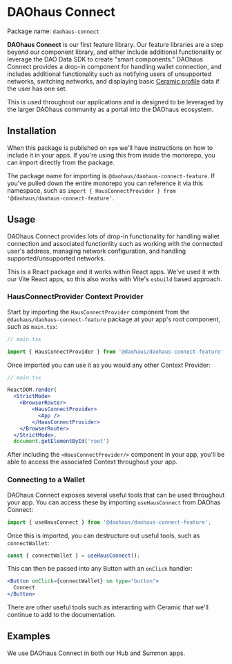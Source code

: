 # DAOhaus Connect

Package name: `daohaus-connect`

**DAOhaus Connect** is our first feature library. Our feature libraries are a step beyond our component library, and either include additional functionality or leverage the DAO Data SDK to create "smart components." DAOhaus Connect provides a drop-in component for handling wallet connection, and includes additional functionality such as notifying users of unsupported networks, switching networks, and displaying basic [Ceramic profile](https://ceramic.network/) data if the user has one set.

This is used throughout our applications and is designed to be leveraged by the larger DAOhaus community as a portal into the DAOhaus ecosystem.

## Installation

When this package is published on `npm` we'll have instructions on how to include it in your apps. If you're using this from inside the monorepo, you can import directly from the package.

The package name for importing is `@daohaus/daohaus-connect-feature`. If you've pulled down the entire monorepo you can reference it via this namespace, such as `import { HausConnectProvider } from '@daohaus/daohaus-connect-feature'`.

## Usage

DAOhaus Connect provides lots of drop-in functionality for handling wallet connection and associated functionlity such as working with the connected user's address, managing network configuration, and handling supported/unsupported networks.

This is a React package and it works within React apps. We've used it with our Vite React apps, so this also works with Vite's `esbuild` based approach.

### HausConnectProvider Context Provider

Start by importing the `HausConnectProvider` component from the `@daohaus/daohaus-connect-feature` package at your app's root component, such as `main.tsx`:

```jsx
// main.tsx

import { HausConnectProvider } from '@daohaus/daohaus-connect-feature';
```

Once imported you can use it as you would any other Context Provider:

```jsx
// main.tsx

ReactDOM.render(
  <StrictMode>
    <BrowserRouter>
        <HausConnectProvider>
          <App />
        </HausConnectProvider>
    </BrowserRouter>
  </StrictMode>,
  document.getElementById('root')
```

After including the `<HausConnectProvider/>` component in your app, you'll be able to access the associated Context throughout your app.

### Connecting to a Wallet

DAOhaus Connect exposes several useful tools that can be used throughout your app. You can access these by importing `useHausConnect` from DAOhas Connect:

```jsx
import { useHausConnect } from '@daohaus/daohaus-connect-feature';
```

Once this is imported, you can destructure out useful tools, such as `connectWallet`:

```jsx
const { connectWallet } = useHausConnect();
```

This can then be passed into any Button with an `onClick` handler:

```jsx
<Button onClick={connectWallet} sm type="button">
  Connect
</Button>
```

There are other useful tools such as interacting with Ceramic that we'll continue to add to the documentation.

## Examples

We use DAOhaus Connect in both our Hub and Summon apps.
